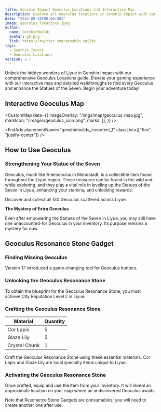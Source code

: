 ```yaml
---
title: Genshin Impact Geoculus Locations and Interactive Map
description: Explore all Geoculus locations in Genshin Impact with our interactive map and detailed walkthroughs. Enhance Liyue Statues of the Seven and elevate your adventure!
date: "2023-09-28T00:00:00Z"
image: geoculus_locations.jpeg
author:
  name: GenshinBuilds
  avatar: gb.png
  link: https://twitter.com/genshin_builds
tags:
  - Genshin Impact
  - Geoculus Locations
version: 2.7
---
```


Unlock the hidden wonders of Liyue in Genshin Impact with our comprehensive Geoculus Locations guide. Elevate your gaming experience with our interactive map and detailed walkthroughs to find every Geoculus and enhance the Statues of the Seven. Begin your adventure today!

<Ads className="mx-auto my-0" />

## Interactive Geoculus Map

<CustomMap
  data={{
    imageOverlay: "/imgs/map/geoculus_map.jpg",
    markIcon: "/images/geoculus_icon.png",
    marks: [],
  }}
/>

<FrstAds
  placementName="genshinbuilds_incontent_1"
  classList={["flex", "justify-center"]}
/>

## How to Use Geoculus

### Strengthening Your Statue of the Seven

Geoculus, much like Anemoculus in Mondstadt, is a collectible item found throughout the Liyue region. These treasures can be found in the wild and while exploring, and they play a vital role in leveling up the Statues of the Seven in Liyue, enhancing your stamina, and unlocking rewards.

Discover and collect all 130 Geoculus scattered across Liyue.

**The Mystery of Extra Geoculus**

Even after empowering the Statues of the Seven in Liyue, you may still have one unaccounted-for Geoculus in your inventory. Its purpose remains a mystery for now.

## Geoculus Resonance Stone Gadget

### Finding Missing Geoculus

Version 1.1 introduced a game-changing tool for Geoculus hunters.

### Unlocking the Geoculus Resonance Stone

To obtain the blueprint for the Geoculus Resonance Stone, you must achieve City Reputation Level 2 in Liyue.

### Crafting the Geoculus Resonance Stone

| Material      | Quantity |
| ------------- | -------- |
| Cor Lapis     | 5        |
| Glaze Lily    | 5        |
| Crystal Chunk | 1        |

Craft the Geoculus Resonance Stone using these essential materials. Cor Lapis and Glaze Lily are local specialty items unique to Liyue.

### Activating the Geoculus Resonance Stone

Once crafted, equip and use the item from your inventory. It will reveal an approximate location on your map where an undiscovered Geoculus awaits.

Note that Resonance Stone Gadgets are consumables; you will need to create another one after use.
